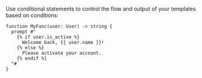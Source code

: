 Use conditional statements to control the flow and output of your templates based on conditions:

```jinja2
function MyFunc(user: User) -> string {
  prompt #"
    {% if user.is_active %}
      Welcome back, {{ user.name }}!
    {% else %}
      Please activate your account.
    {% endif %}
  "#
}
```
